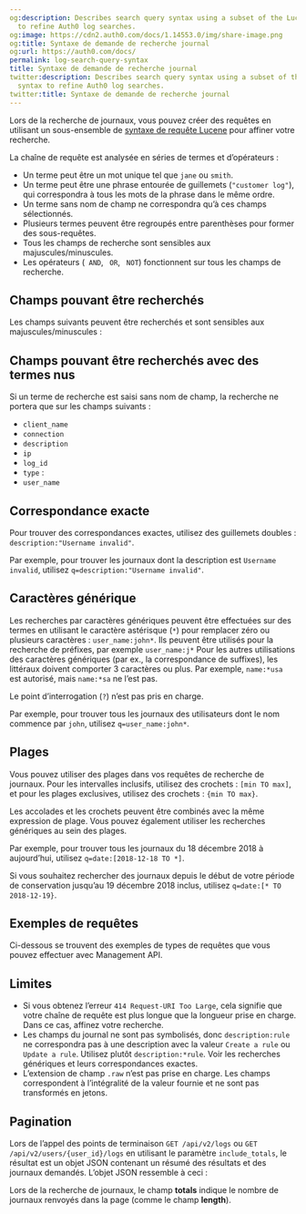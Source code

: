 ```yaml
---
og:description: Describes search query syntax using a subset of the Lucene query syntax
  to refine Auth0 log searches.
og:image: https://cdn2.auth0.com/docs/1.14553.0/img/share-image.png
og:title: Syntaxe de demande de recherche journal
og:url: https://auth0.com/docs/
permalink: log-search-query-syntax
title: Syntaxe de demande de recherche journal
twitter:description: Describes search query syntax using a subset of the Lucene query
  syntax to refine Auth0 log searches.
twitter:title: Syntaxe de demande de recherche journal
---
```


Lors de la recherche de journaux, vous pouvez créer des requêtes en utilisant un sous-ensemble de [syntaxe de requête Lucene](http://www.lucenetutorial.com/lucene-query-syntax.html) pour affiner votre recherche.

La chaîne de requête est analysée en séries de termes et d’opérateurs :

* Un terme peut être un mot unique tel que `jane` ou `smith`.
* Un terme peut être une phrase entourée de guillemets (`"customer log"`), qui correspondra à tous les mots de la phrase dans le même ordre.
* Un terme sans nom de champ ne correspondra qu’à ces champs sélectionnés.
* Plusieurs termes peuvent être regroupés entre parenthèses pour former des sous-requêtes.
* Tous les champs de recherche sont sensibles aux majuscules/minuscules.
* Les opérateurs (` AND`, ` OR`, ` NOT`) fonctionnent sur tous les champs de recherche.

## Champs pouvant être recherchés

Les champs suivants peuvent être recherchés et sont sensibles aux majuscules/minuscules :



## Champs pouvant être recherchés avec des termes nus

Si un terme de recherche est saisi sans nom de champ, la recherche ne portera que sur les champs suivants :

* `client_name`
* `connection`
* `description`
* `ip`
* `log_id`
* `type` :
* `user_name`

## Correspondance exacte

Pour trouver des correspondances exactes, utilisez des guillemets doubles : `description:"Username invalid"`.

Par exemple, pour trouver les journaux dont la description est `Username invalid`, utilisez `q=description:"Username invalid"`.

## Caractères générique

Les recherches par caractères génériques peuvent être effectuées sur des termes en utilisant le caractère astérisque (`*`) pour remplacer zéro ou plusieurs caractères : `user_name:john*`. Ils peuvent être utilisés pour la recherche de préfixes, par exemple `user_name:j*` Pour les autres utilisations des caractères génériques (par ex., la correspondance de suffixes), les littéraux doivent comporter 3 caractères ou plus. Par exemple, `name:*usa` est autorisé, mais `name:*sa` ne l’est pas.

Le point d’interrogation (`?`) n’est pas pris en charge.

Par exemple, pour trouver tous les journaux des utilisateurs dont le nom commence par `john`, utilisez `q=user_name:john*`.

## Plages

Vous pouvez utiliser des plages dans vos requêtes de recherche de journaux. Pour les intervalles inclusifs, utilisez des crochets : `[min TO max]`, et pour les plages exclusives, utilisez des crochets : `{min TO max}`.

Les accolades et les crochets peuvent être combinés avec la même expression de plage. Vous pouvez également utiliser les recherches génériques au sein des plages.

Par exemple, pour trouver tous les journaux du 18 décembre 2018 à aujourd’hui, utilisez `q=date:[2018-12-18 TO *]`.

Si vous souhaitez rechercher des journaux depuis le début de votre période de conservation jusqu’au 19 décembre 2018 inclus, utilisez `q=date:[* TO 2018-12-19}`.

## Exemples de requêtes

Ci-dessous se trouvent des exemples de types de requêtes que vous pouvez effectuer avec Management API.



## Limites

* Si vous obtenez l’erreur `414 Request-URI Too Large`, cela signifie que votre chaîne de requête est plus longue que la longueur prise en charge. Dans ce cas, affinez votre recherche.
* Les champs du journal ne sont pas symbolisés, donc `description:rule` ne correspondra pas à une description avec la valeur `Create a rule` ou `Update a rule`. Utilisez plutôt `description:*rule`. Voir les recherches génériques et leurs correspondances exactes.
* L’extension de champ `.raw` n’est pas prise en charge. Les champs correspondent à l’intégralité de la valeur fournie et ne sont pas transformés en jetons.

## Pagination

Lors de l’appel des points de terminaison `GET /api/v2/logs` ou `GET /api/v2/users/{user_id}/logs` en utilisant le paramètre `include_totals`, le résultat est un objet JSON contenant un résumé des résultats et des journaux demandés. L’objet JSON ressemble à ceci :



Lors de la recherche de journaux, le champ **totals** indique le nombre de journaux renvoyés dans la page (comme le champ **length**).